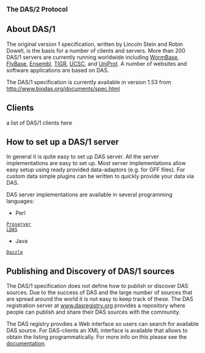 <big>'''The DAS/2 Protocol'''</big>


== About DAS/1 ==

The original version 1 specification, written by Lincoln Stein and Robin Dowell, is the basis for a number of clients and servers. More than 200 DAS/1 servers are currently running worldwide including [http://www.wormbase.org/ WormBase], [http://www.flybase.org/ FlyBase], [http://www.ensembl.org/ Ensembl], [http://www.tigr.org/ TIGR],  [http://genome.ucsc.edu/ UCSC], and [http://www.ebi.ac.uk/das-srv/uniprot/das UniProt]. A number of websites and software applications are based on DAS.


The DAS/1 specification is currently available in version 1.53 from
http://www.biodas.org/documents/spec.html

== Clients ==

a list of DAS/1 clients here



== How to set up a DAS/1 server ==

In general it is quite easy to set up DAS server. All the server implementations are easy to set up.
Most server implementations allow easy setup using ready provided data-adaptors (e.g. for GFF files).
For custom data simple plugins can be written to quickly provide your data via DAS.

DAS server implementations are available in several programming languages:

* Perl
 [http://www.sanger.ac.uk/Software/analysis/proserver/ Proserver]
 [http://biodas.org/servers/LDAS.html LDAS]

* Java
 [http://www.derkholm.net/thomas/dazzle/ Dazzle]

== Publishing and Discovery of DAS/1 sources ==

The DAS/1 specification does not define how to publish or discover DAS sources. Due to the
success of DAS and the large number of sources that are spread around the world it is not easy
to keep track of these. The DAS registration server at [http://www.dasregistry.org www.dasregistry.org]
provides a repository where people can publish and  share their DAS sources with the community. 

The DAS registry provdies a Web interface so users can search for available DAS source. For 
DAS-clients an XML interface is available that allows to obtain the listing programmatically.
For more info on this please see the [http://www.dasregistry.org/help_scripting.jsp documentation].